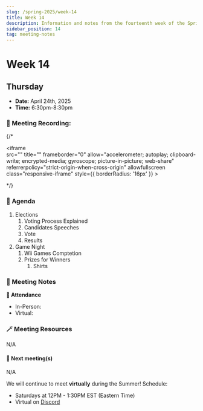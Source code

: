 ```yaml
---
slug: /spring-2025/week-14
title: Week 14
description: Information and notes from the fourteenth week of the Spring 2025 semester for the UMass Lowell Cloud Computing Club. 
sidebar_position: 14
tag: meeting-notes
---
```


# Week 14

## Thursday

- **Date:** April 24th, 2025
- **Time:** 6:30pm-8:30pm

### 🎥 Meeting Recording:
{/* <div class="iframe-container">
    <iframe  
        src="" 
        title="" 
        frameborder="0" 
        allow="accelerometer; autoplay; clipboard-write; encrypted-media; gyroscope; picture-in-picture; web-share" 
        referrerpolicy="strict-origin-when-cross-origin" 
        allowfullscreen
        class="responsive-iframe"
        style={{
            borderRadius: '16px'
        }}
    >
    </iframe>
</div> */}


### 🚩 Agenda
1. Elections
    1. Voting Process Explained
    2. Candidates Speeches
    3. Vote
    4. Results
2. Game Night 
    1. Wii Games Comptetion
    2. Prizes for Winners 
        1. Shirts


### 📓 Meeting Notes
**📄 Attendance**
- In-Person: 
- Virtual: 

### 🪄 Meeting Resources
N/A


#### 🚀 Next meeting(s)
N/A

We will continue to meet **virtually** during the Summer! 
Schedule: 
- Saturdays at 12PM - 1:30PM EST (Eastern Time)
- Virtual on [Discord](https://discord.com/channels/890983857938116729/890983858282041396)
 